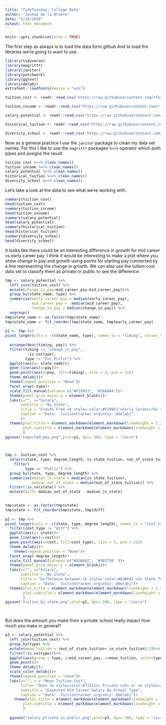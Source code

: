 ```yaml
---
title: 'TidyTuesday: College Data'
author: "Joshua de la Bruere"
date: "3/10/2020"
output: html_document
---
```


```r
knitr::opts_chunk$set(echo = TRUE)
```

The first step as always is to load the data form github And to load the libraries we're going to want to use. 
```r
library(tidyverse)
library(magrittr)
library(janitor)
library(patchwork)
library(ggtext)
library(delabj)
extrafont::loadfonts(device = "win")
```

```r


tuition_cost <- readr::read_csv('https://raw.githubusercontent.com/rfordatascience/tidytuesday/master/data/2020/2020-03-10/tuition_cost.csv')

tuition_income <- readr::read_csv('https://raw.githubusercontent.com/rfordatascience/tidytuesday/master/data/2020/2020-03-10/tuition_income.csv') 

salary_potential <- readr::read_csv('https://raw.githubusercontent.com/rfordatascience/tidytuesday/master/data/2020/2020-03-10/salary_potential.csv')

historical_tuition <- readr::read_csv('https://raw.githubusercontent.com/rfordatascience/tidytuesday/master/data/2020/2020-03-10/historical_tuition.csv')

diversity_school <- readr::read_csv('https://raw.githubusercontent.com/rfordatascience/tidytuesday/master/data/2020/2020-03-10/diversity_school.csv')
```

Now as a general practice I use the `janitor` package to clean my data set names. For this I like to use the `magrittr` packages `%<>%` operator which poth pipes and assigns the result

```r
tuition_cost %<>% clean_names()
tuition_income %<>% clean_names()
salary_potential %<>% clean_names()
historical_tuition %<>% clean_names()
diversity_school %<>% clean_names()
```

Let's take a look at the data to see what we're working with. 


```r
summary(tuition_cost)
head(tuition_cost)
summary(tuition_income)
head(tuition_income)
summary(salary_potential)
head(salary_potential)
summary(historical_tuition)
head(historical_tuition)
summary(diversity_school)
head(diversity_school)
```

It looks like there could be an interesting difference in growth for mid career vs early career pay. I think it would be interesting to make a plot where you show change in pay and growth using points for starting pay connected by a line representing the change in growth.  We can also use the tuition cost data set to classify them as private or public to see the difference. 

```r
tmp <- salary_potential %>%
  left_join(tuition_cost) %>%
  mutate(change_in_pay=mid_career_pay-mid_career_pay)%>%
  group_by(state_name, type) %>%
  summarise(early_career_pay = median(early_career_pay),
            mid_career_pay =  median(mid_career_pay), 
            change_in_pay = median(change_in_pay)) %>%
  ungroup()
tmp$state_name <- as.factor(tmp$state_name)
tmp$state_name <- fct_reorder(tmp$state_name, tmp$early_career_pay)
  
p1 <- tmp %>%
pivot_longer(cols = -c(state_name, type), names_to = "timing", values_to = "pay" ) %>%
  
  arrange(desc(timing, pay)) %>%
  filter(timing != "change_in_pay", 
          !is.na(type), 
         type != "For Profit") %>%
  ggplot(aes(y= state_name))+
  geom_line(aes(x=pay))+
  geom_point(aes(x=pay, fill=timing), size = 2, pch = 21)+
  theme_delabj()+
  theme(legend.position = "None")+
  facet_wrap(~type)+
  scale_fill_manual(values= c("#F19953", '#2660A4'))+
  theme(panel.grid.major.y = element_blank())+
  labs(y="", x="Salary", 
       subtitle = "By State",
       title = "Growth From <b style='color:#F19953'>Early Career</b> to <b style=color:'#2660A4'>Mid Career</b> Median Expected Salary", 
       caption = "Data:  Tuitiontracker.org\nViz: @delabj"
       )+
  theme(plot.title = element_markdown(element_markdown(lineheight = 1.2)),
        plot.subtitle = element_markdown(element_markdown(lineheight = 1.1))
        )
ggsave("expected_pay.png",plot=p1, dpi= 300, type = "cairo")  

  
```

```r



tmp <- tuition_cost %>%
  select(state, type, degree_length, in_state_tuition, out_of_state_tuition) %>%
    filter(
         type == "Public") %>%
  group_by(state, type, degree_length) %>%
  summarise(median_in_state = median(in_state_tuition), 
            median_out_of_state = median(out_of_state_tuition)) %>%
  filter(!is.na(state)) %>%
  mutate(diff= median_out_of_state - median_in_state)

  
tmp$state <- as.factor(tmp$state)
tmp$state <- fct_reorder(tmp$state, tmp$diff)
  
p2 <- tmp %>%
pivot_longer(cols = -c(state, type, degree_length), names_to = "cost_type", values_to = "cost" ) %>%
  filter(cost_type != "diff") %>%
  ggplot(aes(y= state))+
  geom_line(aes(x=cost))+
  geom_point(aes(x=cost, fill=cost_type), size = 2, pch = 21)+
  theme_delabj()+
    theme(legend.position = "None")+
  facet_wrap(~degree_length)+
  scale_fill_manual(values= c("#83B692", '#5B3758' ))+
  theme(panel.grid.major.y = element_blank())+
  labs(y="", x="Salary", 
       subtitle = "By State",
       title = "Difference between <b style='color:#83B692'>In State Tuition </b> and <b style=color:'#5B3758'>Out of State Tuition </b>", 
       caption = "Data:  Tuitiontracker.org\nViz: @delabj")+
  theme(plot.title = element_markdown(element_markdown(lineheight = 1.2)),
        plot.subtitle = element_markdown(element_markdown(lineheight = 1.1))
        )
ggsave("tuition_by_state.png",plot=p2, dpi= 300, type = "cairo")  

  
```







But does the amount you make from a private school really impact how much you make in general?

```r
p3 <- salary_potential %>%
  left_join(tuition_cost) %>%
  group_by(type) %>%
  mutate(mean_tuition = (out_of_state_tuition+ in_state_tuition)/2)%>%
  filter(!is.na(type))%>%
  ggplot(aes(group = type, y=mid_career_pay, x=mean_tuition, color=type))+
  geom_point()+
  theme_delabj()+
  scale_color_delabj()+
  theme(legend.position = "none")+
  labs(y="", x = "Mean Tuition Cost",
       title= "Does <b style=color:#721121> Private </b> or <b style=color:#2c3227> Public </b> Matter?", 
       subtitle = "Expected Mid Career Salary By School Type", 
       caption = "Data:  Tuitiontracker.org\nViz: @delabj")+
    theme(plot.title = element_markdown(element_markdown(lineheight = 1.2)),
        plot.subtitle = element_markdown(element_markdown(lineheight = 1.1))
        )
  
  ggsave("salary_private_vs_public.png",plot=p3, dpi= 300, type = "cairo")  


```
